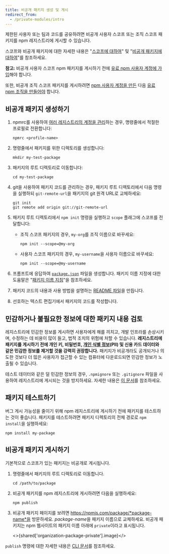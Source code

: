 ```yaml
---
title: 비공개 패키지 생성 및 게시
redirect_from:
  - /private-modules/intro
---
```



제한된 사용자 또는 팀과 코드를 공유하려면 비공개 사용자 스코프 또는 조직 스코프 패키지를 npm 레지스트리에 게시할 수 있습니다.

스코프와 비공개 패키지에 대한 자세한 내용은 "[스코프에 대하여][scopes]" 및 "[비공개 패키지에 대하여][private-pkgs]"를 참조하세요.

<Note>

**참고:** 비공개 사용자 스코프 npm 패키지를 게시하기 전에 [유료 npm 사용자 계정에 가입](https://npmjs.com/signup)해야 합니다.

또한, 비공개 조직 스코프 패키지를 게시하려면 [npm 사용자 계정을 만든](https://npmjs.com/signup) 다음 [유료 npm 조직을 만들어야](https://www.npmjs.com/signup?next=/org/create) 합니다.

</Note>

## 비공개 패키지 생성하기

1. npmrc를 사용하여 [여러 레지스트리의 계정을 관리][reg-config]하는 경우, 명령줄에서 적절한 프로필로 전환합니다:

   ```
   npmrc <profile-name>
   ```

2. 명령줄에서 패키지를 위한 디렉토리를 생성합니다:

   ```
   mkdir my-test-package
   ```

3. 패키지의 루트 디렉토리로 이동합니다:

   ```
   cd my-test-package
   ```

4. git을 사용하여 패키지 코드를 관리하는 경우, 패키지 루트 디렉토리에서 다음 명령을 실행하되 `git-remote-url`을 패키지의 git 원격 URL로 교체하세요:

   ```
   git init
   git remote add origin git://git-remote-url
   ```

5. 패키지 루트 디렉토리에서 `npm init` 명령을 실행하고 `scope` 플래그에 스코프를 전달합니다:

   - 조직 스코프 패키지의 경우, `my-org`를 조직 이름으로 바꾸세요:

     ```
     npm init --scope=@my-org
     ```

   - 사용자 스코프 패키지의 경우, `my-username`을 사용자 이름으로 바꾸세요:
     ```
     npm init --scope=@my-username
     ```

6. 프롬프트에 응답하여 [`package.json`](https://docs.npmjs.com/about-package-json-and-package-lock-json-files) 파일을 생성합니다. 패키지 이름 지정에 대한 도움말은 "[패키지 이름 지침][pkg-name]"을 참조하세요.

7. 패키지 코드의 내용과 사용 방법을 설명하는 [README 파일][readme-file]을 만듭니다.

8. 선호하는 텍스트 편집기에서 패키지의 코드를 작성합니다.

## 민감하거나 불필요한 정보에 대한 패키지 내용 검토

레지스트리에 민감한 정보를 게시하면 사용자에게 해를 끼치고, 개발 인프라를 손상시키며, 수정하는 데 비용이 많이 들고, 법적 조치의 위험에 처할 수 있습니다. **레지스트리에 패키지를 게시하기 전에 개인 키, 비밀번호, [개인 식별 정보][pii](PII) 및 신용 카드 데이터와 같은 민감한 정보를 제거할 것을 강력히 권장합니다.** 패키지가 비공개라도 공개되거나 의도한 것보다 더 많은 사용자가 접근할 수 있는 컴퓨터에 다운로드되면 민감한 정보가 노출될 수 있습니다.

테스트 데이터와 같은 덜 민감한 정보의 경우, `.npmignore` 또는 `.gitignore` 파일을 사용하여 레지스트리에 게시되는 것을 방지하세요. 자세한 내용은 [이 문서][developers]를 참조하세요.

## 패키지 테스트하기

버그 게시 가능성을 줄이기 위해 npm 레지스트리에 게시하기 전에 패키지를 테스트하는 것이 좋습니다. 패키지를 테스트하려면 패키지 디렉토리의 전체 경로로 `npm install`을 실행하세요:

```
npm install my-package
```

## 비공개 패키지 게시하기

기본적으로 스코프가 있는 패키지는 비공개로 게시됩니다.

1. 명령줄에서 패키지의 루트 디렉토리로 이동합니다.

   ```
   cd /path/to/package
   ```

2. 비공개 패키지를 npm 레지스트리에 게시하려면 다음을 실행하세요:

   ```
   npm publish
   ```

3. 비공개 패키지 페이지를 보려면 https://npmjs.com/package/*package-name*을 방문하세요. *package-name*을 패키지 이름으로 교체하세요. 비공개 패키지는 npm 웹사이트의 패키지 이름 아래에 `private`이라고 표시됩니다.

   <>{shared['organization-package-private'].image}</>

`publish` 명령에 대한 자세한 내용은 [CLI 문서][cli-publish]를 참조하세요.

[scopes]: about-scopes
[private-pkgs]: about-private-packages
[user-signup]: https://www.npmjs.com/signup
[create-org]: https://www.npmjs.com/signup?next=/org/create
[pkg-name]: package-name-guidelines
[readme-file]: about-package-readme-files
[developers]: /misc/developers#keeping-files-out-of-your-package
[cli-publish]: /cli/publish
[reg-config]: configuring-your-registry-settings-as-an-npm-enterprise-user#using-npmrc-to-manage-multiple-profiles-for-different-registries
[pii]: https://en.wikipedia.org/wiki/Personally_identifiable_information
